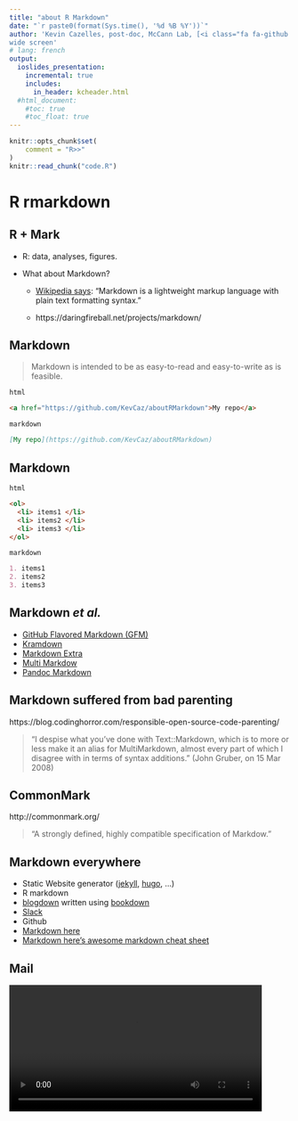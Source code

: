 ```yaml
---
title: "about R Markdown"
date: "`r paste0(format(Sys.time(), '%d %B %Y'))`"
author: 'Kevin Cazelles, post-doc, McCann Lab, [<i class="fa fa-github fa-2x" aria-hidden="true"></i>](https://github.com/KevCaz/aboutRMarkdown) <br> type `w` for
wide screen'
# lang: french
output:
  ioslides_presentation:
    incremental: true
    includes:
      in_header: kcheader.html
  #html_document:
    #toc: true
    #toc_float: true
---
```



```r
knitr::opts_chunk$set(
    comment = "R>>"
)
knitr::read_chunk("code.R")
```


# R rmarkdown

## R + Mark

- R: data, analyses, figures.

- What about Markdown?

  - [Wikipedia says](https://en.wikipedia.org/wiki/Markdown): "Markdown is a lightweight markup language with plain text formatting syntax."

  - https://daringfireball.net/projects/markdown/


## Markdown

> Markdown is intended to be as easy-to-read and easy-to-write as is feasible.

`html`

```html
<a href="https://github.com/KevCaz/aboutRMarkdown">My repo</a>
```

`markdown`

```markdown
[My repo](https://github.com/KevCaz/aboutRMarkdown)
```


## Markdown

`html`

```html
<ol>
  <li> items1 </li>
  <li> items2 </li>
  <li> items3 </li>
</ol>
```

`markdown`

```markdown
1. items1
2. items2
3. items3
```

## Markdown *et al.*

- [GitHub Flavored Markdown (GFM)](https://help.github.com/articles/github-flavored-markdown/)
- [Kramdown](http://kramdown.gettalong.org/syntax.HTML#math-blocks)
- [Markdown Extra](https://michelf.ca/projects/php-markdown/extra/)
- [Multi Markdow](https://github.com/fletcher/MultiMarkdown/wiki/MultiMarkdown-Syntax-Guide#math-support)
- [Pandoc Markdown](http://pandoc.org/README.HTML#pandocs-markdown)


## Markdown suffered from bad parenting

https://blog.codinghorror.com/responsible-open-source-code-parenting/


> "I despise what you've done with Text::Markdown, which is to more or less make it an alias for MultiMarkdown, almost every part of which I disagree with in terms of syntax additions." (John Gruber, on 15 Mar 2008)


## CommonMark

http://commonmark.org/

> "A strongly defined, highly compatible specification of Markdow."

## Markdown everywhere

- Static Website generator ([jekyll](https://jekyllrb.com/), [hugo](https://gohugo.io/), ...)
- R markdown
- [blogdown](https://bookdown.org/yihui/blogdown/) written using [bookdown](https://bookdown.org/yihui/bookdown/)
- [Slack](https://slack.com/)
- Github
- [Markdown here](https://markdown-here.com/)
- [Markdown here's awesome markdown cheat sheet](https://github.com/adam-p/markdown-here/wiki/Markdown-Cheatsheet)

## Mail

<video width="90%" controls>
 <source src="vid/mail.webm" type="video/webm">
 Your browser does not support the video tag.
</video>


# R + markdown, how?

## One package to rule them all

https://rmarkdown.rstudio.com/


## R package `knitr`

https://yihui.name/knitr/

<br>

\`\`\`{R name, options}

your_code

\`\`\`


## `yaml`

- [Wikipedia says](https://en.wikipedia.org/wiki/YAML): "*YAML (YAML Ain't Markup Language) is a human-readable data serialization language.*"

```YAML
author: Bill June
data: 2018-11-03
```

- metadata of your file

## `pandoc`


https://pandoc.org/


## So

1. writing `.Rmd` document
2. Click to obtain your final document (call `render()`)
3. `knitr` convert code chunk
4. you obtain a `.md` version
5. this `.md` file + yaml ==> pandoc


## Dynamic document

https://cran.r-project.org/web/packages/rmarkdown/


## Analysis

```R
<<code1>>
```

## Figures

```R
seqx <- seq(0,6*pi, 0.02)
plot(seqx, cos(seqx))
```

## Table

```R
head(CO2)
```

## Table

```R
knitr::kable(head(CO2))
```


# Let's practice

## Open a `Rmd` file in Rstudio

<video width="90%" controls>
 <source src="vid/RStudio1.webm" type="video/webm">
 Your browser does not support the video tag.
</video>


## What does it look like?

<video width="90%" controls>
 <source src="vid/RStudio2.webm" type="video/webm">
 Your browser does not support the video tag.
</video>


## Render your document

<video width="90%" controls>
 <source src="vid/RStudio3.webm" type="video/webm">
 Your browser does not support the video tag.
</video>

Alternatively, you can use `render()`
